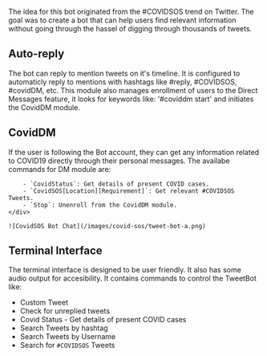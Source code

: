 The idea for this bot originated from the #COVIDSOS trend on Twitter. The goal was to create a bot that can help users find relevant information without going through the hassel of digging through thousands of tweets.

## Auto-reply

The bot can reply to mention tweets on it's timeline. It is configured to automaticly reply to mentions with hashtags like #reply, #COVIDSOS, #covidDM, etc. This module also manages enrollment of users to the Direct Messages feature, it looks for keywords like: '#coviddm start' and initiates the CovidDM module.

## CovidDM

<div className="mdx-col-2">
    <div>
        If the user is following the Bot account, they can get any information related to COVID19 directly through their personal messages. The availabe commands for DM module are:

        - `CovidStatus`: Get details of present COVID cases.
        - `CovidSOS[Location][Requirement]`: Get relevant #COVIDSOS Tweets.
        - `Stop`: Unenroll from the CovidDM module.
    </div>

    ![CovidSOS Bot Chat](/images/covid-sos/tweet-bot-a.png)
</div>

## Terminal Interface

The terminal interface is designed to be user friendly. It also has some audio output for accesibility. It contains commands to control the TweetBot like:

- Custom Tweet
- Check for unreplied tweets
- Covid Status - Get details of present COVID cases
- Search Tweets by hashtag
- Search Tweets by Username
- Search for `#COVIDSOS` Tweets